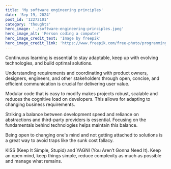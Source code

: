 ```yaml
---
title: 'My software engineering principles'
date: 'Sep 19, 2024'
post_id: '12272101'
category: 'thoughts'
hero_image: './software-engineering-principles.jpeg'
hero_image_alt: 'Person coding a computer'
hero_image_credit_text: 'Image by freepik'
hero_image_credit_link: 'https://www.freepik.com/free-photo/programming-background-with-person-working-with-codes-computer_38669443.htm'
---
```

Continuous learning is essential to stay adaptable, keep up with evolving technologies, and build optimal solutions.

Understanding requirements and coordinating with product owners, designers, engineers, and other stakeholders through open, concise, and efficient communication is crucial for delivering user value.

Modular code that is easy to modify makes projects robust, scalable and reduces the cognitive load on developers. This allows for adapting to changing business requirements.

Striking a balance between development speed and reliance on abstractions and third-party providers is essential. Focusing on the fundamentals behind technologies helps maintain this balance.

Being open to changing one's mind and not getting attached to solutions is a great way to avoid traps like the sunk cost fallacy.

KISS (Keep It Simple, Stupid) and YAGNI (You Aren’t Gonna Need It). Keep an open mind, keep things simple, reduce complexity as much as possible and manage what remains.
